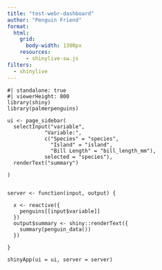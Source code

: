 ```yaml
---
title: "test-webr-dashboard"
author: "Penguin Friend"
format:
  html:
    grid: 
      body-width: 1300px
    resources: 
      - shinylive-sw.js
filters: 
  - shinylive
---
```






```shinylive-r
#| standalone: true
#| viewerHeight: 800
library(shiny)
library(palmerpenguins)

ui <- page_sidebar(
  selectInput("variable",
            "Variable:",
            c("Species" = "species",
              "Island" = "island",
              "Bill Length" = "bill_length_mm"),
            selected = "species"),
  renderText("summary")
  
)


server <- function(input, output) {
  
  x <- reactive({
    penguins[[input$variable]]
  })
  output$summary <- shiny::renderText({ 
    summary(penguin_data())
  })
  
}

shinyApp(ui = ui, server = server)



```
